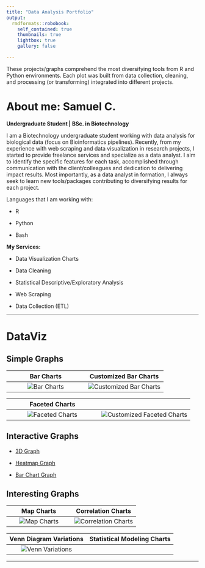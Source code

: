```yaml
---
title: "Data Analysis Portfolio"
output: 
  rmdformats::robobook:
    self_contained: true
    thumbnails: true
    lightbox: true
    gallery: false

---
```


These projects/graphs comprehend the most diversifying tools from R and Python environments. Each plot was built from data collection, cleaning, and processing (or transforming) integrated into different projects.

# About me: **Samuel C.**

**Undergraduate Student | BSc. in Biotechnology**

I am a Biotechnology undergraduate student working with data analysis for biological data (focus on Bioinformatics pipelines). Recently, from my experience with web scraping and data visualization in research projects, I started to provide freelance services and specialize as a data analyst. I aim to identify the specific features for each task, accomplished through communication with the client/colleagues and dedication to delivering impact results. Most importantly, as a data analyst in formation, I always seek to learn new tools/packages contributing to diversifying results for each project.

Languages that I am working with:   

- R

- Python

- Bash

**My Services:**

- Data Visualization Charts

- Data Cleaning

- Statistical Descriptive/Exploratory Analysis

- Web Scraping

- Data Collection (ETL)


---

# DataViz

## Simple Graphs

Bar Charts             |  Customized Bar Charts
:-------------------------:|:-------------------------:
![Bar Charts](./Images/Image4.jpeg)  |  ![Customized Bar Charts](./Images/Image1.png)

 
Faceted Charts      |  
:-------------------------:|:-------------------------:
![Faceted Charts](./Images/Image3.png)  |  ![Customized Faceted Charts](./Images/Image8.png)



## Interactive Graphs

* [3D Graph](./Images/Image7.html)

* [Heatmap Graph](./Images/Image9.html)

* [Bar Chart Graph](./Images/Image10.html)



## Interesting Graphs

Map Charts             |  Correlation Charts
:-------------------------:|:-------------------------:
![Map Charts](./Images/Image6.jpeg)  |  ![Correlation Charts](./Images/Image2.png)


Venn Diagram Variations             |  Statistical Modeling Charts 
:-------------------------:|:-------------------------:
![Venn Variations](./Images/Image5.png) |  

---
